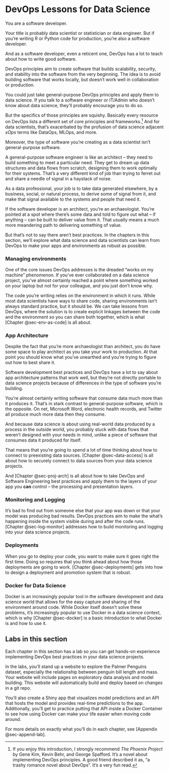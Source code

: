 # DevOps Lessons for Data Science {#sec-1-intro}

You are a software developer.

Your title is probably data scientist or statistician or data engineer.
But if you're writing R or Python code for production, you're also a
software developer.

And as a software developer, even a reticent one, DevOps has a lot to
teach about how to write good software.

DevOps principles aim to create software that builds scalability,
security, and stability into the software from the very beginning. The
idea is to avoid building software that works locally, but doesn't work
well in collaboration or production.

You could just take general-purpose DevOps principles and apply them to
data science. If you talk to a software engineer or IT/Admin who doesn't
know about data science, they'll probably encourage you to do so.

But the specifics of those principles are squishy. Basically every
resource on DevOps lists a different set of core principles and
frameworks.[^1-0-sec-intro-1] And for data scientists, that's
exacerbated by the profusion of data science adjacent *xOps* terms like
DataOps, MLOps, and more.

[^1-0-sec-intro-1]: If you enjoy this introduction, I strongly recommend
    *The Phoenix Project* by Gene Kim, Kevin Behr, and George Spafford.
    It's a novel about implementing DevOps principles. A good friend
    described it as, "a trashy romance novel about DevOps". It's a very
    fun read.

Moreover, the type of software you're creating as a data scientist isn't
general-purpose software.

A general-purpose software engineer is like an architect -- they need to
build something to meet a particular need. They get to dream up data
structures and data flows from scratch, designing them to work optimally
for their systems. That's a very different kind of job than trying to
ferret out and share a needle of signal in a haystack of noise.

As a data professional, your job is to take data generated elsewhere, by
a business, social, or natural process, to derive some of signal from
it, and make that signal available to the systems and people that need
it.

If the software developer is an architect, you're an archaeologist.
You're pointed at a spot where there's some data and told to figure out
what -- if anything -- can be built to deliver value from it. That
usually means a much more meandering path to delivering something of
value.

But that's not to say there aren't best practices. In the chapters in
this section, we'll explore what data science and data scientists can
learn from DevOps to make your apps and environments as robust as
possible.

### Managing environments

One of the core issues DevOps addresses is the dreaded "works on my
machine" phenomenon. If you've ever collaborated on a data science
project, you've almost certainly reached a point where something worked
on your laptop but not for your colleague, and you just don't know
why*.*

The code you're writing relies on the environment in which it runs.
While most data scientists have ways to share code, sharing environments
isn't always standard practice, but it should be. We can take lessons
from DevOps, where the solution is to create explicit linkages between
the code and the environment so you can share both together, which is
what [Chapter @sec-env-as-code] is all about.

### App Architecture

Despite the fact that you're more archaeologist than architect, you do
have some space to play architect as you take your work to production.
At that point you should know what you've unearthed and you're trying to
figure out how to best share it.

Software development best practices and DevOps have a lot to say about
app architecture patterns that work well, but they're not directly
portable to data science projects because of differences in the type of
software you're building.

You're almost certainly writing software that consume data much more
than it produces it. That's in stark contrast to general-purpose
software, which is the opposite. On net, Microsoft Word, electronic
health records, and Twitter all produce much more data then they
consume.

And because data science is about using real-world data produced by a
process in the outside world, you probably stuck with data flows that
weren't designed with your needs in mind, unlike a piece of software
that consumes data it produced for itself.

That means that you're going to spend a lot of time thinking about how
to connect to preexisting data sources. [Chapter @sec-data-access] is
all about how to securely connect to data sources from your data science
projects.

And [Chapter @sec-proj-arch] is all about how to take DevOps and
Software Engineering best practices and apply them to the layers of your
app you **can** control -- the processing and presentation layers.

### Monitoring and Logging

It's bad to find out from someone else that your app was down or that
your model was producing bad results. DevOps practices aim to make the
what's happening inside the system visible during and after the code
runs. [Chapter @sec-log-monitor] addresses how to build monitoring and
logging into your data science projects.

### Deployments

When you go to deploy your code, you want to make sure it goes right the
first time. Doing so requires that you think ahead about how those
deployments are going to work. [Chapter @sec-deployments] gets into how
to design a deployment and promotion system that is robust.

### Docker for Data Science

Docker is an increasingly popular tool in the software development and
data science world that allows for the easy capture and sharing of the
environment around code. While Docker itself doesn't solve these
problems, it's increasingly popular to use Docker in a data science
context, which is why [Chapter @sec-docker] is a basic introduction to
what Docker is and how to use it.

## Labs in this section

Each chapter in this section has a lab so you can get hands-on
experience implementing DevOps best practices in your data science
projects.

In the labs, you'll stand up a website to explore the Palmer Penguins
dataset, especially the relationship between penguin bill length and
mass. Your website will include pages on exploratory data analysis and
model building. This website will automatically build and deploy based
on changes in a git repo.

You'll also create a Shiny app that visualizes model predictions and an
API that hosts the model and provides real-time predictions to the app.
Additionally, you'll get to practice putting that API inside a Docker
Container to see how using Docker can make your life easier when moving
code around.

For more details on exactly what you'll do in each chapter, see
[Appendix @sec-append-lab].
